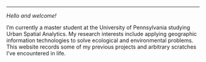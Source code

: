 ***

<div class='mycontent'>
_Hello and welcome!_


I'm currently a master student at the University of Pennsylvania studying Urban Spatial Analytics. My research interests include applying geographic information technologies to solve ecological and environmental problems. This website records some of my previous projects and arbitrary scratches I've encountered in life.



<style>
div.blue { background-color: #e6f0ff; border-radius: 5px; padding: 20px;}
</style>

<div>
